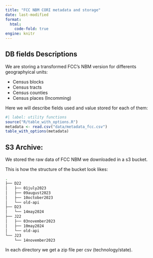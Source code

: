 ```yaml
---
title: "FCC NBM CORI metadata and storage"
date: last-modified
format: 
  html:
    code-fold: true
engine: knitr
---
```


## DB fields Descriptions

We are storing a transformed FCC's NBM version for differents geographyical units:

- Census blocks  
- Census tracts
- Census counties 
- Census places (Incomming)

Here we will describe fields used and value stored for each of them:

```r
#| label: utility functions
source("R/table_with_options.R")
metadata <- read.csv("data/metadata_fcc.csv")
table_with_options(metadata)
```



## S3 Archive:

We stored the raw data of FCC NBM we downloaded in a s3 bucket. 

This is how the structure of the bucket look likes:

```bash
.
├── D22
│   ├── 01july2023
│   ├── 09august2023
│   ├── 10october2023
│   └── old-api
├── D23
│   └── 14may2024
├── J22
│   ├── 03november2023
│   ├── 10may2024
│   └── old-api
└── J23
    └── 14november2023
```

In each directory we get a zip file per csv (technology/state). 